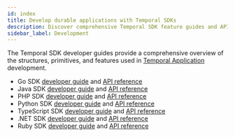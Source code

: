```yaml
---
id: index
title: Develop durable applications with Temporal SDKs
description: Discover comprehensive Temporal SDK feature guides and API references. Enhance your Temporal Application development with Ruby, Go, Java, PHP, Python, TypeScript, and .NET.
sidebar_label: Development
---
```



The Temporal SDK developer guides provide a comprehensive overview of the structures, primitives, and features used in [Temporal Application](/temporal#temporal-application) development.

<SdkLogos />

- Go SDK [developer guide](/develop/go) and [API reference](http://t.mp/go-api)
- Java SDK [developer guide](/develop/java) and [API reference](http://t.mp/java-api)
- PHP SDK [developer guide](/develop/php) and [API reference](https://php.temporal.io/namespaces/temporal.html)
- Python SDK [developer guide](/develop/python) and [API reference](https://python.temporal.io)
- TypeScript SDK [developer guide](/develop/typescript) and [API reference](https://typescript.temporal.io)
- .NET SDK [developer guide](/develop/dotnet) and [API reference](https://dotnet.temporal.io/)
- Ruby SDK [developer guide](/develop/ruby) and [API reference](https://ruby.temporal.io/)
